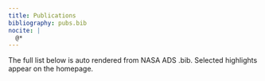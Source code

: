 ```yaml
---
title: Publications
bibliography: pubs.bib
nocite: |
  @*
---
```


::: {.pub-note}
The full list below is auto rendered from NASA ADS .bib. Selected highlights appear on the homepage.
:::

::: {#refs}
:::

